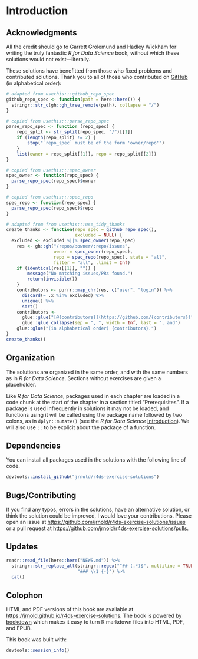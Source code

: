 # Introduction

## Acknowledgments {-}

All the credit should go to Garrett Grolemund and Hadley Wickham for writing the truly fantastic *R for Data Science* book,
without which these solutions would not exist---literally.

These solutions have benefitted from those who fixed problems and contributed 
solutions. Thank you to all of those who contributed on
[GitHub](https://github.com/jrnold/r4ds-exercise-solutions/graphs/contributors) 
(in alphabetical order):
```r
# adapted from usethis:::github_repo_spec
github_repo_spec <- function(path = here::here()) {
  stringr::str_c(gh::gh_tree_remote(path), collapse = "/")
}

# copied from usethis:::parse_repo_spec
parse_repo_spec <- function (repo_spec) {
    repo_split <- str_split(repo_spec, "/")[[1]]
    if (length(repo_split) != 2) {
        stop("`repo_spec` must be of the form 'owner/repo'")
    }
    list(owner = repo_split[[1]], repo = repo_split[[2]])
}

# copied from usethis:::spec_owner
spec_owner <- function(repo_spec) {
  parse_repo_spec(repo_spec)$owner
}

# copied from usethis:::spec_repo
spec_repo <- function(repo_spec) {
  parse_repo_spec(repo_spec)$repo
}

# adapted from from usethis:::use_tidy_thanks
create_thanks <- function(repo_spec = github_repo_spec(), 
                          excluded = NULL) {
  excluded <- excluded %||% spec_owner(repo_spec)
    res <- gh::gh("/repos/:owner/:repo/issues", 
                  owner = spec_owner(repo_spec), 
                  repo = spec_repo(repo_spec), state = "all", 
                  filter = "all", .limit = Inf)
    if (identical(res[[1]], "")) {
        message("No matching issues/PRs found.")
        return(invisible())
    }
    contributors <- purrr::map_chr(res, c("user", "login")) %>%
      discard(~ .x %in% excluded) %>%
      unique() %>%
      sort()
    contributors <- 
      glue::glue("[@{contributors}](https://github.com/{contributors})") %>%
      glue::glue_collapse(sep = ", ", width = Inf, last = ", and")
    glue::glue("(in alphabetical order) {contributors}.")
}
create_thanks()
```

## Organization {-}

The solutions are organized in the same order, and with the 
same numbers as in *R for Data Science*. Sections without
exercises are given a placeholder.

Like *R for Data Science*, packages used in each chapter are loaded in a code chunk at the start of the chapter in a section titled "Prerequisites".
If a package is used infrequently in solutions it may not 
be loaded, and functions using it will be called using the 
package name followed by two colons, as in `dplyr::mutate()` (see the *R for Data Science* [Introduction](http://r4ds.had.co.nz/introduction.html#running-r-code)).
We will also use `::` to be explicit about the package of a
function.

## Dependencies {-}

You can install all packages used in the solutions with the 
following line of code.
```r
devtools::install_github("jrnold/r4ds-exercise-solutions")
```

## Bugs/Contributing {-}

If you find any typos, errors in the solutions, have an alternative solution,
or think the solution could be improved, I would love your contributions.
Please open an issue at <https://github.com/jrnold/r4ds-exercise-solutions/issues> or a pull request at
<https://github.com/jrnold/r4ds-exercise-solutions/pulls>.

## Updates {-}

```r
readr::read_file(here::here("NEWS.md")) %>%
  stringr::str_replace_all(stringr::regex("^## (.*)$", multiline = TRUE), 
                           "### \\1 {-}") %>%
  cat()
```

## Colophon {-}

HTML and PDF versions of this book are available at <https://jrnold.github.io/r4ds-exercise-solutions>.
The book is powered by [bookdown](https://bookdown.org) which makes it easy to turn R markdown files into HTML, PDF, and EPUB.

This book was built with:
```r
devtools::session_info()
```

<!-- match unopened div --><div>
